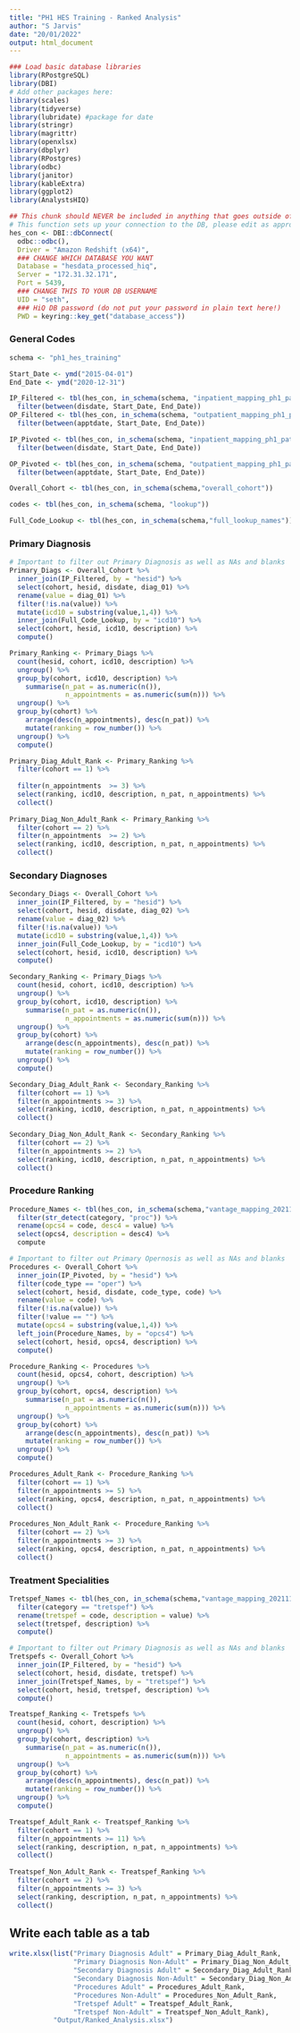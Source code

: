 ```yaml
---
title: "PH1 HES Training - Ranked Analysis"
author: "S Jarvis"
date: "20/01/2022"
output: html_document
---
```


```r
### Load basic database libraries
library(RPostgreSQL)
library(DBI)
# Add other packages here:
library(scales)
library(tidyverse)
library(lubridate) #package for date
library(stringr)
library(magrittr)
library(openxlsx)
library(dbplyr)
library(RPostgres)
library(odbc)
library(janitor)
library(kableExtra)
library(ggplot2)
library(AnalystsHIQ)

```

```r
## This chunk should NEVER be included in anything that goes outside of Health iQ.
# This function sets up your connection to the DB, please edit as appropriate
hes_con <- DBI::dbConnect(
  odbc::odbc(), 
  Driver = "Amazon Redshift (x64)",
  ### CHANGE WHICH DATABASE YOU WANT
  Database = "hesdata_processed_hiq",
  Server = "172.31.32.171",
  Port = 5439,
  ### CHANGE THIS TO YOUR DB USERNAME
  UID = "seth", 
  ### HiQ DB password (do not put your password in plain text here!)
  PWD = keyring::key_get("database_access"))
```

### General Codes
```r

schema <- "ph1_hes_training"

Start_Date <- ymd("2015-04-01")
End_Date <- ymd("2020-12-31")

IP_Filtered <- tbl(hes_con, in_schema(schema, "inpatient_mapping_ph1_pat")) %>%
  filter(between(disdate, Start_Date, End_Date))
OP_Filtered <- tbl(hes_con, in_schema(schema, "outpatient_mapping_ph1_pat")) %>%
  filter(between(apptdate, Start_Date, End_Date))

IP_Pivoted <- tbl(hes_con, in_schema(schema, "inpatient_mapping_ph1_pat_pivot")) %>%
  filter(between(disdate, Start_Date, End_Date))

OP_Pivoted <- tbl(hes_con, in_schema(schema, "outpatient_mapping_ph1_pat_pivot")) %>%
  filter(between(apptdate, Start_Date, End_Date))

Overall_Cohort <- tbl(hes_con, in_schema(schema,"overall_cohort"))

codes <- tbl(hes_con, in_schema(schema, "lookup"))

Full_Code_Lookup <- tbl(hes_con, in_schema(schema,"full_lookup_names"))

```

### Primary Diagnosis
```r

# Important to filter out Primary Diagnosis as well as NAs and blanks
Primary_Diags <- Overall_Cohort %>%
  inner_join(IP_Filtered, by = "hesid") %>%
  select(cohort, hesid, disdate, diag_01) %>%
  rename(value = diag_01) %>%
  filter(!is.na(value)) %>%
  mutate(icd10 = substring(value,1,4)) %>%
  inner_join(Full_Code_Lookup, by = "icd10") %>%
  select(cohort, hesid, icd10, description) %>%
  compute()

Primary_Ranking <- Primary_Diags %>%
  count(hesid, cohort, icd10, description) %>%
  ungroup() %>%
  group_by(cohort, icd10, description) %>%
    summarise(n_pat = as.numeric(n()),
              n_appointments = as.numeric(sum(n))) %>%
  ungroup() %>%
  group_by(cohort) %>%
    arrange(desc(n_appointments), desc(n_pat)) %>%
    mutate(ranking = row_number()) %>%
  ungroup() %>%
  compute()

Primary_Diag_Adult_Rank <- Primary_Ranking %>%
  filter(cohort == 1) %>%
  
  filter(n_appointments  >= 3) %>%
  select(ranking, icd10, description, n_pat, n_appointments) %>%
  collect()
  
Primary_Diag_Non_Adult_Rank <- Primary_Ranking %>%
  filter(cohort == 2) %>%
  filter(n_appointments  >= 2) %>%
  select(ranking, icd10, description, n_pat, n_appointments) %>%
  collect()

```

### Secondary Diagnoses
```r

Secondary_Diags <- Overall_Cohort %>%
  inner_join(IP_Filtered, by = "hesid") %>%
  select(cohort, hesid, disdate, diag_02) %>%
  rename(value = diag_02) %>%
  filter(!is.na(value)) %>%
  mutate(icd10 = substring(value,1,4)) %>%
  inner_join(Full_Code_Lookup, by = "icd10") %>%
  select(cohort, hesid, icd10, description) %>%
  compute()

Secondary_Ranking <- Primary_Diags %>%
  count(hesid, cohort, icd10, description) %>%
  ungroup() %>%
  group_by(cohort, icd10, description) %>%
    summarise(n_pat = as.numeric(n()),
              n_appointments = as.numeric(sum(n))) %>%
  ungroup() %>%
  group_by(cohort) %>%
    arrange(desc(n_appointments), desc(n_pat)) %>%
    mutate(ranking = row_number()) %>%
  ungroup() %>%
  compute()

Secondary_Diag_Adult_Rank <- Secondary_Ranking %>%
  filter(cohort == 1) %>%
  filter(n_appointments >= 3) %>%
  select(ranking, icd10, description, n_pat, n_appointments) %>%
  collect()
  
Secondary_Diag_Non_Adult_Rank <- Secondary_Ranking %>%
  filter(cohort == 2) %>%
  filter(n_appointments >= 2) %>%
  select(ranking, icd10, description, n_pat, n_appointments) %>%
  collect()

```

### Procedure Ranking
```r
Procedure_Names <- tbl(hes_con, in_schema(schema,"vantage_mapping_202111")) %>% 
  filter(str_detect(category, "proc")) %>%
  rename(opcs4 = code, desc4 = value) %>%
  select(opcs4, description = desc4) %>%
  compute

# Important to filter out Primary Opernosis as well as NAs and blanks
Procedures <- Overall_Cohort %>%
  inner_join(IP_Pivoted, by = "hesid") %>%
  filter(code_type == "oper") %>%
  select(cohort, hesid, disdate, code_type, code) %>%
  rename(value = code) %>%
  filter(!is.na(value)) %>% 
  filter(!value == "") %>%
  mutate(opcs4 = substring(value,1,4)) %>%
  left_join(Procedure_Names, by = "opcs4") %>%
  select(cohort, hesid, opcs4, description) %>%
  compute()

Procedure_Ranking <- Procedures %>%
  count(hesid, opcs4, cohort, description) %>%
  ungroup() %>%
  group_by(cohort, opcs4, description) %>%
    summarise(n_pat = as.numeric(n()),
              n_appointments = as.numeric(sum(n))) %>%
  ungroup() %>%
  group_by(cohort) %>%
    arrange(desc(n_appointments), desc(n_pat)) %>%
    mutate(ranking = row_number()) %>%
  ungroup() %>%
  compute()

Procedures_Adult_Rank <- Procedure_Ranking %>%
  filter(cohort == 1) %>%
  filter(n_appointments >= 5) %>%
  select(ranking, opcs4, description, n_pat, n_appointments) %>%
  collect()
  
Procedures_Non_Adult_Rank <- Procedure_Ranking %>%
  filter(cohort == 2) %>%
  filter(n_appointments >= 3) %>%
  select(ranking, opcs4, description, n_pat, n_appointments) %>%
  collect()

```


### Treatment Specialities
```r

Tretspef_Names <- tbl(hes_con, in_schema(schema,"vantage_mapping_202111")) %>% 
  filter(category == "tretspef") %>%
  rename(tretspef = code, description = value) %>%
  select(tretspef, description) %>%
  compute()

# Important to filter out Primary Diagnosis as well as NAs and blanks
Tretspefs <- Overall_Cohort %>%
  inner_join(IP_Filtered, by = "hesid") %>%
  select(cohort, hesid, disdate, tretspef) %>%
  inner_join(Tretspef_Names, by = "tretspef") %>%
  select(cohort, hesid, tretspef, description) %>%
  compute()

Treatspef_Ranking <- Tretspefs %>%
  count(hesid, cohort, description) %>%
  ungroup() %>%
  group_by(cohort, description) %>%
    summarise(n_pat = as.numeric(n()),
              n_appointments = as.numeric(sum(n))) %>%
  ungroup() %>%
  group_by(cohort) %>%
    arrange(desc(n_appointments), desc(n_pat)) %>%
    mutate(ranking = row_number()) %>%
  ungroup() %>%
  compute()  

Treatspef_Adult_Rank <- Treatspef_Ranking %>%
  filter(cohort == 1) %>%
  filter(n_appointments >= 11) %>%
  select(ranking, description, n_pat, n_appointments) %>%
  collect()
  
Treatspef_Non_Adult_Rank <- Treatspef_Ranking %>%
  filter(cohort == 2) %>%
  filter(n_appointments >= 3) %>%
  select(ranking, description, n_pat, n_appointments) %>%
  collect()

```

## Write each table as a tab

```r
write.xlsx(list("Primary Diagnosis Adult" = Primary_Diag_Adult_Rank, 
                "Primary Diagnosis Non-Adult" = Primary_Diag_Non_Adult_Rank, 
                "Secondary Diagnosis Adult" = Secondary_Diag_Adult_Rank, 
                "Secondary Diagnosis Non-Adult" = Secondary_Diag_Non_Adult_Rank, 
                "Procedures Adult" = Procedures_Adult_Rank, 
                "Procedures Non-Adult" = Procedures_Non_Adult_Rank, 
                "Tretspef Adult" = Treatspef_Adult_Rank, 
                "Tretspef Non-Adult" = Treatspef_Non_Adult_Rank), 
           "Output/Ranked_Analysis.xlsx")
```

